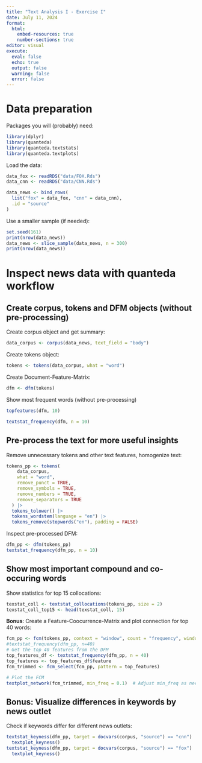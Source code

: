 ```yaml
---
title: "Text Analysis I - Exercise I"
date: July 11, 2024
format: 
  html:
    embed-resources: true
    number-sections: true
editor: visual
execute: 
  eval: false
  echo: true
  output: false
  warning: false
  error: false
---
```


# Data preparation

Packages you will (probably) need:

```r
library(dplyr)
library(quanteda)
library(quanteda.textstats)
library(quanteda.textplots)

```

Load the data:

```r
data_fox <- readRDS("data/FOX.Rds")
data_cnn <- readRDS("data/CNN.Rds")

data_news <- bind_rows(
  list("fox" = data_fox, "cnn" = data_cnn),
  .id = "source"
)
```

Use a smaller sample (if needed):

```r
set.seed(161)
print(nrow(data_news))
data_news <- slice_sample(data_news, n = 300)
print(nrow(data_news))
```

# Inspect news data with quanteda workflow

## Create corpus, tokens and DFM objects (without pre-processing)

Create corpus object and get summary:

```r
data_corpus <- corpus(data_news, text_field = "body")
```

Create tokens object:

```r
tokens <- tokens(data_corpus, what = "word")
```

Create Document-Feature-Matrix:

```r
dfm <- dfm(tokens)
```

Show most frequent words (without pre-processing)

```r
topfeatures(dfm, 10)
```

```r
textstat_frequency(dfm, n = 10)
```

## Pre-process the text for more useful insights

Remove unnecessary tokens and other text features, homogenize text:

```r
tokens_pp <- tokens(
    data_corpus,
    what = "word",
    remove_punct = TRUE,
    remove_symbols = TRUE,
    remove_numbers = TRUE,
    remove_separators = TRUE
  ) |>
  tokens_tolower() |>
  tokens_wordstem(language = "en") |>
  tokens_remove(stopwords("en"), padding = FALSE)

```

Inspect pre-processed DFM:

```r
dfm_pp <- dfm(tokens_pp)
textstat_frequency(dfm_pp, n = 10)
```

## Show most important compound and co-occuring words

Show statistics for top 15 collocations:

```r
texstat_coll <- textstat_collocations(tokens_pp, size = 2)
texstat_coll_top15 <- head(texstat_coll, 15)
```

**Bonus**: Create a Feature-Coocurrence-Matrix and plot connection for top 40 words:

```r
fcm_pp <- fcm(tokens_pp, context = "window", count = "frequency", window = 3)
#textstat_frequency(dfm_pp, n=40)
# Get the top 40 features from the DFM
top_features_df <- textstat_frequency(dfm_pp, n = 40)
top_features <- top_features_df$feature
fcm_trimmed <- fcm_select(fcm_pp, pattern = top_features)

# Plot the FCM
textplot_network(fcm_trimmed, min_freq = 0.1)  # Adjust min_freq as needed
```

## **Bonus**: Visualize differences in keywords by news outlet

Check if keywords differ for different news outlets:

```r
textstat_keyness(dfm_pp, target = docvars(corpus, "source") == "cnn") |>
  textplot_keyness()
textstat_keyness(dfm_pp, target = docvars(corpus, "source") == "fox") |>
  textplot_keyness()
```
